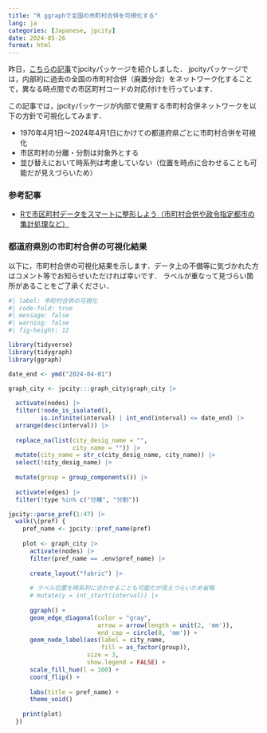 ```yaml
---
title: "R ggraphで全国の市町村合併を可視化する"
lang: ja
categories: [Japanese, jpcity]
date: 2024-05-26
format: html
---
```


昨日，[こちらの記事](https://uchidamizuki.quarto.pub/blog/posts/2024/05/lets-smartly-format-municipal-data-in-r.html)でjpcityパッケージを紹介しました． jpcityパッケージでは，内部的に過去の全国の市町村合併（廃置分合）をネットワーク化することで，異なる時点間での市区町村コードの対応付けを行っています．

この記事では，jpcityパッケージが内部で使用する市町村合併ネットワークを以下の方針で可視化してみます．

-   1970年4月1日～2024年4月1日にかけての都道府県ごとに市町村合併を可視化
-   市区町村の分離・分割は対象外とする
-   並び替えにおいて時系列は考慮していない（位置を時点に合わせることも可能だが見えづらいため）

### 参考記事

-   [Rで市区町村データをスマートに整形しよう（市町村合併や政令指定都市の集計処理など）](https://uchidamizuki.quarto.pub/blog/posts/2024/05/lets-smartly-format-municipal-data-in-r.html)

### 都道府県別の市町村合併の可視化結果

以下に，市町村合併の可視化結果を示します．データ上の不備等に気づかれた方はコメント等でお知らせいただければ幸いです．
ラベルが重なって見づらい箇所があることをご了承ください．

```r
#| label: 市町村合併の可視化
#| code-fold: true
#| message: false
#| warning: false
#| fig-height: 12

library(tidyverse)
library(tidygraph)
library(ggraph)

date_end <- ymd("2024-04-01")

graph_city <- jpcity:::graph_city$graph_city |> 
  
  activate(nodes) |> 
  filter(!node_is_isolated(),
         is.infinite(interval) | int_end(interval) <= date_end) |> 
  arrange(desc(interval)) |>
  
  replace_na(list(city_desig_name = "",
                  city_name = "")) |>
  mutate(city_name = str_c(city_desig_name, city_name)) |>
  select(!city_desig_name) |> 
  
  mutate(group = group_components()) |> 
  
  activate(edges) |>
  filter(!type %in% c("分離", "分割"))

jpcity::parse_pref(1:47) |> 
  walk(\(pref) {
    pref_name <- jpcity::pref_name(pref)
    
    plot <- graph_city |> 
      activate(nodes) |> 
      filter(pref_name == .env$pref_name) |> 
      
      create_layout("fabric") |>
      
      # ラベル位置を時系列に合わせることも可能だが見えづらいため省略
      # mutate(y = int_start(interval)) |>
      
      ggraph() +
      geom_edge_diagonal(color = "gray",
                         arrow = arrow(length = unit(2, 'mm')), 
                         end_cap = circle(8, 'mm')) +
      geom_node_label(aes(label = city_name,
                          fill = as_factor(group)),
                      size = 3,
                      show.legend = FALSE) +
      scale_fill_hue(l = 100) +
      coord_flip() +
      
      labs(title = pref_name) +
      theme_void()
    
    print(plot)
  })

```

